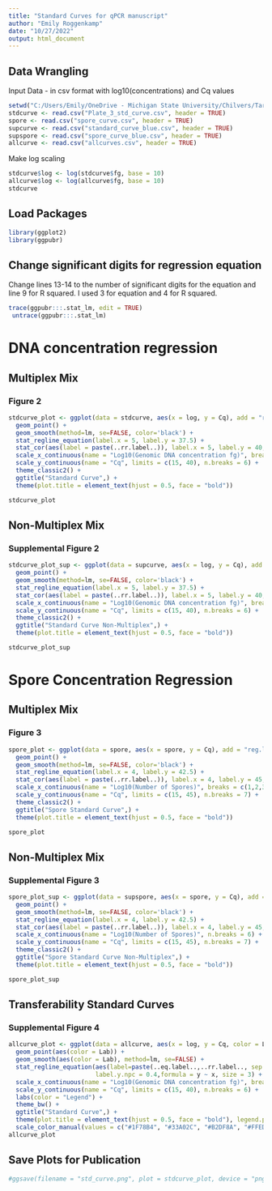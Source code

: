 ---
title: "Standard Curves for qPCR manuscript"
author: "Emily Roggenkamp"
date: "10/27/2022"
output: html_document
---
## Data Wrangling
Input Data - in csv format with log10(concentrations) and Cq values
```{r, message = FALSE}
setwd("C:/Users/Emily/OneDrive - Michigan State University/Chilvers/Tar spot/qPCR/")
stdcurve <- read.csv("Plate_3_std_curve.csv", header = TRUE)
spore <- read.csv("spore_curve.csv", header = TRUE)
supcurve <- read.csv("standard_curve_blue.csv", header = TRUE)
supspore <- read.csv("spore_curve_blue.csv", header = TRUE)
allcurve <- read.csv("allcurves.csv", header = TRUE)
```
Make log scaling
```{r, message = FALSE}
stdcurve$log <- log(stdcurve$fg, base = 10)
allcurve$log <- log(allcurve$fg, base = 10)
stdcurve
```
## Load Packages
```{r, message = FALSE}
library(ggplot2)
library(ggpubr)
```
## Change significant digits for regression equation
Change lines 13-14 to the number of significant digits for the equation and line 9 for R squared. I used 3 for equation and 4 for R squared.
```{r, message = FALSE}
trace(ggpubr:::.stat_lm, edit = TRUE)
 untrace(ggpubr:::.stat_lm)
```
# DNA concentration regression
## Multiplex Mix
### Figure 2
```{r, message = FALSE}
stdcurve_plot <- ggplot(data = stdcurve, aes(x = log, y = Cq), add = "reg.line") +
  geom_point() +
  geom_smooth(method=lm, se=FALSE, color='black') +
  stat_regline_equation(label.x = 5, label.y = 37.5) +
  stat_cor(aes(label = paste(..rr.label..)), label.x = 5, label.y = 40, r.digits=4) +
  scale_x_continuous(name = "Log10(Genomic DNA concentration fg)", breaks = c(1,2,3,4,5,6,7)) +
  scale_y_continuous(name = "Cq", limits = c(15, 40), n.breaks = 6) +
  theme_classic2() +
  ggtitle("Standard Curve",) +
  theme(plot.title = element_text(hjust = 0.5, face = "bold"))

stdcurve_plot
```

## Non-Multiplex Mix
### Supplemental Figure 2
```{r, message = FALSE}
stdcurve_plot_sup <- ggplot(data = supcurve, aes(x = log, y = Cq), add = "reg.line") +
  geom_point() +
  geom_smooth(method=lm, se=FALSE, color='black') +
  stat_regline_equation(label.x = 5, label.y = 37.5) +
  stat_cor(aes(label = paste(..rr.label..)), label.x = 5, label.y = 40, r.digits=4) +
  scale_x_continuous(name = "Log10(Genomic DNA concentration fg)", breaks = c(1,2,3,4,5,6,7)) +
  scale_y_continuous(name = "Cq", limits = c(15, 40), n.breaks = 6) +
  theme_classic2() +
  ggtitle("Standard Curve Non-Multiplex",) +
  theme(plot.title = element_text(hjust = 0.5, face = "bold"))

stdcurve_plot_sup
```

# Spore Concentration Regression
## Multiplex Mix
### Figure 3
```{r, message = FALSE}
spore_plot <- ggplot(data = spore, aes(x = spore, y = Cq), add = "reg.line") +
  geom_point() +
  geom_smooth(method=lm, se=FALSE, color='black') +
  stat_regline_equation(label.x = 4, label.y = 42.5) +
  stat_cor(aes(label = paste(..rr.label..)), label.x = 4, label.y = 45, r.digits=4) +
  scale_x_continuous(name = "Log10(Number of Spores)", breaks = c(1,2,3,4,5,6)) +
  scale_y_continuous(name = "Cq", limits = c(15, 45), n.breaks = 7) +
  theme_classic2() +
  ggtitle("Spore Standard Curve",) +
  theme(plot.title = element_text(hjust = 0.5, face = "bold"))

spore_plot
```

## Non-Multiplex Mix
### Supplemental Figure 3
```{r, message = FALSE}
spore_plot_sup <- ggplot(data = supspore, aes(x = spore, y = Cq), add = "reg.line") +
  geom_point() +
  geom_smooth(method=lm, se=FALSE, color='black') +
  stat_regline_equation(label.x = 4, label.y = 42.5) +
  stat_cor(aes(label = paste(..rr.label..)), label.x = 4, label.y = 45, r.digits=4) +
  scale_x_continuous(name = "Log10(Number of Spores)", n.breaks = 6) +
  scale_y_continuous(name = "Cq", limits = c(15, 45), n.breaks = 7) +
  theme_classic2() +
  ggtitle("Spore Standard Curve Non-Multiplex",) +
  theme(plot.title = element_text(hjust = 0.5, face = "bold"))

spore_plot_sup
```
## Transferability Standard Curves

### Supplemental Figure 4

```{r, message = FALSE}
allcurve_plot <- ggplot(data = allcurve, aes(x = log, y = Cq, color = Lab) ) +
  geom_point(aes(color = Lab)) +
  geom_smooth(aes(color = Lab), method=lm, se=FALSE) +
  stat_regline_equation(aes(label=paste(..eq.label..,..rr.label.., sep = "~~~")), label.x.npc = "left",
                        label.y.npc = 0.4,formula = y ~ x, size = 3) +
  scale_x_continuous(name = "Log10(Genomic DNA concentration fg)", breaks = c(1,2,3,4,5,6,7)) +
  scale_y_continuous(name = "Cq", limits = c(15, 40), n.breaks = 6) +
  labs(color = "Legend") +
  theme_bw() +
  ggtitle("Standard Curve",) +
  theme(plot.title = element_text(hjust = 0.5, face = "bold"), legend.position = "right") +
  scale_color_manual(values = c("#1F78B4", "#33A02C", "#B2DF8A", "#FFED6F", "#B15928", "#E31A1C"))
allcurve_plot

```

## Save Plots for Publication
```{r, message = FALSE}
#ggsave(filename = "std_curve.png", plot = stdcurve_plot, device = "png", path = "/path/", width = 100, height = 100, units="mm", dpi = 600)

```

